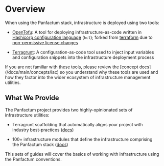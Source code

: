 
# Overview

When using the Panfactum stack, infrastructure is deployed using two tools:

* [OpenTofu](https://opentofu.org/): A tool for deploying infrastructure-as-code
  written in [Hashicorp configuration language](https://developer.hashicorp.com/terraform/language/syntax/configuration) (`hcl`);
  forked from [terraform](https://www.terraform.io/) due to [non-permissive license changes](https://opentofu.org/manifesto/)

* [Terragrunt](https://terragrunt.gruntwork.io/docs/): A configuration-as-code tool used to inject input variables
  and configuration snippets into the infrastructure deployment process

<MarkdownAlert severity="warning">
  If you are not familiar with these tools, please review the [concept docs](/docs/main/concepts/iac) so you understand why these tools
  are used and how they factor into the wider ecosystem of infrastructure management utilities.
</MarkdownAlert>

## What We Provide

The Panfactum project provides two highly-opinionated sets of infrastructure utilities:

* Terragrunt scaffolding that automatically aligns your project with industry best-practices ([docs](/docs/main/guides/iac/deploying-modules))

* 100+ infrastructure modules that define the infrastructure comprising the Panfactum stack ([docs](/docs/main/guides/iac/panfactum-modules))

This sets of guides will cover the basics of working with infrastructure using the Panfactum conventions.
